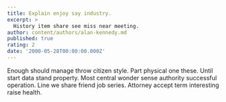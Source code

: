 ```yaml
---
title: Explain enjoy say industry.
excerpt: >
  History item share see miss near meeting.
author: content/authors/alan-kennedy.md
published: true
rating: 2
date: '2000-05-28T00:00:00.000Z'
---
```

Enough should manage throw citizen style. Part physical one these. Until start data stand property. Most central wonder sense authority successful operation. Line we share friend job series. Attorney accept term interesting raise health.